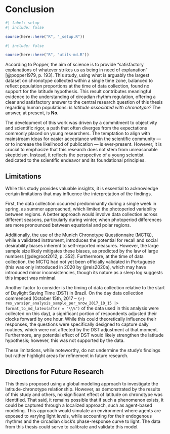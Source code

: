 <!-- %:::% .common h1 begin %:::% -->
# Conclusion {#sec-conclusion}
<!-- %:::% .common h1 end %:::% -->

```r
#| label: setup
#| include: false

source(here::here("R", "_setup.R"))
```

```r
#| include: false

source(here::here("R", "utils-md.R"))
```

According to Popper, the aim of science is to provide "satisfactory explanations of whatever strikes us as being in need of explanation" [@popper1979, p. 193]. This study, using what is arguably the largest dataset on chronotype collected within a single time zone, balanced to reflect population proportions at the time of data collection, found no support for the latitude hypothesis. This result contributes meaningful evidence to the understanding of circadian rhythm regulation, offering a clear and satisfactory answer to the central research question of this thesis regarding human populations: _Is latitude associated with chronotype?_ The answer, at present, is **[No]{.brandorange}**.

The development of this work was driven by a commitment to objectivity and scientific rigor, a path that often diverges from the expectations commonly placed on young researchers. The temptation to align with mainstream ideas for easier acceptance within the scientific community — or to increase the likelihood of publication — is ever-present. However, it is crucial to emphasize that this research does not stem from unreasonable skepticism. Instead, it reflects the perspective of a young scientist dedicated to the scientific endeavor and its foundational principles.

## Limitations

While this study provides valuable insights, it is essential to acknowledge certain limitations that may influence the interpretation of the findings.

First, the data collection occurred predominantly during a single week in spring, as summer approached, which limited the photoperiod variability between regions. A better approach would involve data collection across different seasons, particularly during winter, when photoperiod differences are more pronounced between equatorial and polar regions.

Additionally, the use of the Munich Chronotype Questionnaire (MCTQ), while a validated instrument, introduces the potential for recall and social desirability biases inherent to self-reported measures. However, the large sample size likely mitigates these biases, as predicted by the law of large numbers [@degroot2012, p. 352]. Furthermore, at the time of data collection, the MCTQ had not yet been officially validated in Portuguese (this was only introduced in 2020 by @reis2020a), which may have introduced minor inconsistencies, though its nature as a sleep log suggests this impact was minimal.

Another factor to consider is the timing of data collection relative to the start of Daylight Saving Time (DST) in Brazil. On the day data collection commenced (October 15th, 2017 – `{r} res_vars$pr_analysis_sample_per_nrow_2017_10_15 |> format_to_md_latex(after = "\\%")` of the data used in this analysis were collected on this day), a significant portion of respondents adjusted their clocks forward by one hour. While this could theoretically influence their responses, the questions were specifically designed to capture daily routines, which were not affected by the DST adjustment at that moment. Furthermore, any potential effect of DST would likely strengthen the latitude hypothesis; however, this was not supported by the data.

These limitations, while noteworthy, do not undermine the study's findings but rather highlight areas for refinement in future research.

## Directions for Future Research

This thesis proposed using a global modeling approach to investigate the latitude-chronotype relationship. However, as demonstrated by the results of this study and others, no significant effect of latitude on chronotype was identified. That said, it remains possible that if such a phenomenon exists, it could be captured through a localized approach, such as agent-based modeling. This approach would simulate an environment where agents are exposed to varying light levels, while accounting for their endogenous rhythms and the circadian clock's phase-response curve to light. The data from this thesis could serve to calibrate and validate this model.

<!-- textual end -->

```{=latex}
\postextual

\begingroup
\renewcommand{\baselinestretch}{1}
\setcounter{footnote}{0}
\renewcommand{\thefootnote}{\fnsymbol{footnote}}
\printbibliography[heading=bibheading]
\endgroup

\tocskipone
\tocprintchapternonum
\addcontentsline{toc}{chapter}{\newbibname}
```
